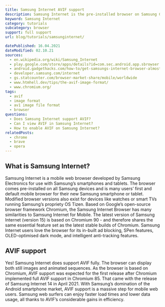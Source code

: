 ```yaml
---
title: Samsung Internet AVIF support
description: Samsung Internet is the pre-installed browser on Samsung Galaxy devices. Find out how to support and view AVIF images.
keyword: Samsung Internet
category: tutorials
subcategory: browser
support: full support
url: blog/tutorials/samsunginternet/

datePublished: 16.04.2021
dateModified: 02.10.21
sources:
  - en.wikipedia.org/wiki/Samsung_Internet
  - play.google.com/store/apps/details?id=com.sec.android.app.sbrowser
  - android.gadgethacks.com/how-to/get-samsungs-internet-browser-almost-any-android-device-0176437/
  - developer.samsung.com/internet
  - gs.statcounter.com/browser-market-share/mobile/worldwide
  - www.htmhell.dev/tips/the-avif-image-format/
  - www.chromium.org/
tags:
  - avif
  - image format
  - av1 image file format
  - browser
questions:
  - Does Samsung Internet support AVIF?
  - Can I view AVIF in Samsung Internet?
  - How to enable AVIF on Samsung Internet?
relatedPosts:
  - chrome
  - brave
  - opera
---
```


## What is Samsung Internet?

Samsung Internet is a mobile web browser developed by Samsung Electronics for use with Samsung’s smartphones and tablets. The browser comes pre-installed on all Samsung devices and is many users’ first and default mobile browser for their new Samsung smartphone or tablet. Modified browser versions also exist for devices like watches or smart TVs running Samsung’s propriety OS Tizen.
Based on Google’s open-source browser framework Chromium, the Samsung Internet Browser has many similarities to Samsung Internet for Mobile. The latest version of Samsung Internet (version 15) is based on Chromium 90 - and therefore shares the same essential feature set as the latest stable builds of Chromium. Samsung Internet users love the browser for its in-built ad blocking, SPen features, OLED-optimised dark mode, and intelligent anti-tracking features.

## AVIF support

Yes! Samsung Internet does support AVIF fully. The browser can display both still images and animated sequences. As the browser is based on Chromium, AVIF support was expected for the first release after Chromium implemented full AVIF support in Chromium 85. That came with the release of Samsung Internet 14 in April 2021.
With Samsung’s domination of the Android smartphone market, AVIF support is a massive step for mobile web users. Samsung web surfers can enjoy faster load times and lower data usage, all thanks to AVIF’s considerable gains in efficiency.
